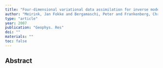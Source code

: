 ```yaml
---
title: "Four-dimensional variational data assimilation for inverse modelling of atmospheric methane emissions: 2. Analysis of SCIAMACHY observations"
author: "Meirink, Jan Fokke and Bergamaschi, Peter and Frankenberg, Christian and Dlugokencky, Edward J and Gatti, Luciana V and Houweling, Sander and Miller, John B and Rockmann, Thomas and Villani, Maria Gabriella and Krol, Maarten"
type: "article"
year: 2007
publication: "Geophys. Res"
doi: ""
materials: ""
toc: false
---
```


## Abstract

